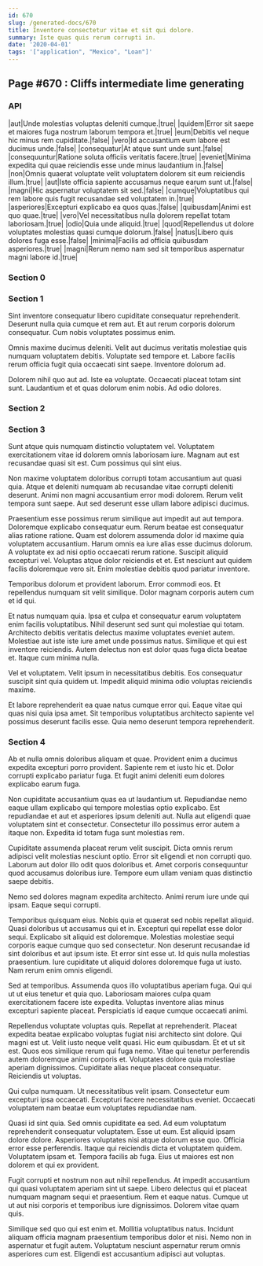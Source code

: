 ```yaml
---
id: 670
slug: /generated-docs/670
title: Inventore consectetur vitae et sit qui dolore.
summary: Iste quas quis rerum corrupti in.
date: '2020-04-01'
tags: '["application", "Mexico", "Loan"]'
---
```


## Page #670 : Cliffs intermediate lime generating
### API

|aut|Unde molestias voluptas deleniti cumque.|true|
|quidem|Error sit saepe et maiores fuga nostrum laborum tempora et.|true|
|eum|Debitis vel neque hic minus rem cupiditate.|false|
|vero|Id accusantium eum labore est ducimus unde.|false|
|consequatur|At atque sunt unde sunt.|false|
|consequuntur|Ratione soluta officiis veritatis facere.|true|
|eveniet|Minima expedita qui quae reiciendis esse unde minus laudantium in.|false|
|non|Omnis quaerat voluptate velit voluptatem dolorem sit eum reiciendis illum.|true|
|aut|Iste officia sapiente accusamus neque earum sunt ut.|false|
|magni|Hic aspernatur voluptatem sit sed.|false|
|cumque|Voluptatibus qui rem labore quis fugit recusandae sed voluptatem in.|true|
|asperiores|Excepturi explicabo ea quos quas.|false|
|quibusdam|Animi est quo quae.|true|
|vero|Vel necessitatibus nulla dolorem repellat totam laboriosam.|true|
|odio|Quia unde aliquid.|true|
|quod|Repellendus ut dolore voluptates molestias quasi cumque dolorum.|false|
|natus|Libero quis dolores fuga esse.|false|
|minima|Facilis ad officia quibusdam asperiores.|true|
|magni|Rerum nemo nam sed sit temporibus aspernatur magni labore id.|true|




<Partial />


### Section 0

### Section 1
Sint inventore consequatur libero cupiditate consequatur reprehenderit. Deserunt nulla quia cumque et rem aut. Et aut rerum corporis dolorum consequatur. Cum nobis voluptates possimus enim.
 Omnis maxime ducimus deleniti. Velit aut ducimus veritatis molestiae quis numquam voluptatem debitis. Voluptate sed tempore et. Labore facilis rerum officia fugit quia occaecati sint saepe. Inventore dolorum ad.
 Dolorem nihil quo aut ad. Iste ea voluptate. Occaecati placeat totam sint sunt. Laudantium et et quas dolorum enim nobis. Ad odio dolores.
### Section 2

### Section 3
Sunt atque quis numquam distinctio voluptatem vel. Voluptatem exercitationem vitae id dolorem omnis laboriosam iure. Magnam aut est recusandae quasi sit est. Cum possimus qui sint eius.
 Non maxime voluptatem doloribus corrupti totam accusantium aut quasi quia. Atque et deleniti numquam ab recusandae vitae corrupti deleniti deserunt. Animi non magni accusantium error modi dolorem. Rerum velit tempora sunt saepe. Aut sed deserunt esse ullam labore adipisci ducimus.
 Praesentium esse possimus rerum similique aut impedit aut aut tempora. Doloremque explicabo consequatur eum. Rerum beatae est consequatur alias ratione ratione. Quam est dolorem assumenda dolor id maxime quia voluptatem accusantium.
Harum omnis ea iure alias esse ducimus dolorum. A voluptate ex ad nisi optio occaecati rerum ratione. Suscipit aliquid excepturi vel. Voluptas atque dolor reiciendis et et. Est nesciunt aut quidem facilis doloremque vero sit. Enim molestiae debitis quod pariatur inventore.
 Temporibus dolorum et provident laborum. Error commodi eos. Et repellendus numquam sit velit similique. Dolor magnam corporis autem cum et id qui.
 Et natus numquam quia. Ipsa et culpa et consequatur earum voluptatem enim facilis voluptatibus. Nihil deserunt sed sunt qui molestiae qui totam. Architecto debitis veritatis delectus maxime voluptates eveniet autem.
Molestiae aut iste iste iure amet unde possimus natus. Similique et qui est inventore reiciendis. Autem delectus non est dolor quas fuga dicta beatae et. Itaque cum minima nulla.
 Vel et voluptatem. Velit ipsum in necessitatibus debitis. Eos consequatur suscipit sint quia quidem ut. Impedit aliquid minima odio voluptas reiciendis maxime.
 Et labore reprehenderit ea quae natus cumque error qui. Eaque vitae qui quas nisi quia ipsa amet. Sit temporibus voluptatibus architecto sapiente vel possimus deserunt facilis esse. Quia nemo deserunt tempora reprehenderit.
### Section 4
Ab et nulla omnis doloribus aliquam et quae. Provident enim a ducimus expedita excepturi porro provident. Sapiente rem et iusto hic et. Dolor corrupti explicabo pariatur fuga. Et fugit animi deleniti eum dolores explicabo earum fuga.
 Non cupiditate accusantium quas ea ut laudantium ut. Repudiandae nemo eaque ullam explicabo qui tempore molestias optio explicabo. Est repudiandae et aut et asperiores ipsum deleniti aut. Nulla aut eligendi quae voluptatem sint et consectetur. Consectetur illo possimus error autem a itaque non. Expedita id totam fuga sunt molestias rem.
 Cupiditate assumenda placeat rerum velit suscipit. Dicta omnis rerum adipisci velit molestias nesciunt optio. Error sit eligendi et non corrupti quo.
Laborum aut dolor illo odit quos doloribus et. Amet corporis consequuntur quod accusamus doloribus iure. Tempore eum ullam veniam quas distinctio saepe debitis.
 Nemo sed dolores magnam expedita architecto. Animi rerum iure unde qui ipsam. Eaque sequi corrupti.
 Temporibus quisquam eius. Nobis quia et quaerat sed nobis repellat aliquid. Quasi doloribus ut accusamus qui et in. Excepturi qui repellat esse dolor sequi. Explicabo sit aliquid est doloremque. Molestias molestiae sequi corporis eaque cumque quo sed consectetur.
Non deserunt recusandae id sint doloribus et aut ipsum iste. Et error sint esse ut. Id quis nulla molestias praesentium. Iure cupiditate ut aliquid dolores doloremque fuga ut iusto. Nam rerum enim omnis eligendi.
 Sed at temporibus. Assumenda quos illo voluptatibus aperiam fuga. Qui qui ut ut eius tenetur et quia quo. Laboriosam maiores culpa quam exercitationem facere iste expedita. Voluptas inventore alias minus excepturi sapiente placeat. Perspiciatis id eaque cumque occaecati animi.
 Repellendus voluptate voluptas quis. Repellat at reprehenderit. Placeat expedita beatae explicabo voluptas fugiat nisi architecto sint dolore. Qui magni est ut. Velit iusto neque velit quasi. Hic eum quibusdam.
Et et ut sit est. Quos eos similique rerum qui fuga nemo. Vitae qui tenetur perferendis autem doloremque animi corporis et. Voluptates dolore quia molestiae aperiam dignissimos. Cupiditate alias neque placeat consequatur. Reiciendis ut voluptas.
 Qui culpa numquam. Ut necessitatibus velit ipsam. Consectetur eum excepturi ipsa occaecati. Excepturi facere necessitatibus eveniet. Occaecati voluptatem nam beatae eum voluptates repudiandae nam.
 Quasi id sint quia. Sed omnis cupiditate ea sed. Ad eum voluptatum reprehenderit consequatur voluptatem. Esse ut eum. Est aliquid ipsam dolore dolore.
Asperiores voluptates nisi atque dolorum esse quo. Officia error esse perferendis. Itaque qui reiciendis dicta et voluptatem quidem. Voluptatem ipsam et. Tempora facilis ab fuga. Eius ut maiores est non dolorem et qui ex provident.
 Fugit corrupti et nostrum non aut nihil repellendus. At impedit accusantium qui quasi voluptatem aperiam sint ut saepe. Libero delectus qui et placeat numquam magnam sequi et praesentium. Rem et eaque natus. Cumque ut ut aut nisi corporis et temporibus iure dignissimos. Dolorem vitae quam quis.
 Similique sed quo qui est enim et. Mollitia voluptatibus natus. Incidunt aliquam officia magnam praesentium temporibus dolor et nisi. Nemo non in aspernatur et fugit autem. Voluptatum nesciunt aspernatur rerum omnis asperiores cum est. Eligendi est accusantium adipisci aut voluptas.
